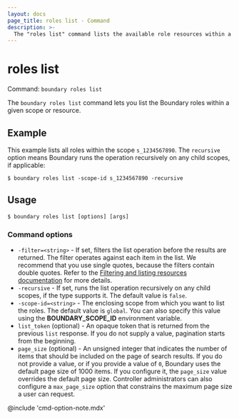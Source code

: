 ```yaml
---
layout: docs
page_title: roles list - Command
description: >-
  The "roles list" command lists the available role resources within a scope or resource.
---
```


# roles list

Command: `boundary roles list`

The `boundary roles list` command lets you list the Boundary roles within a given scope or resource.

## Example

This example lists all roles within the scope `s_1234567890`.
The `recursive` option means Boundary runs the operation recursively on any child scopes, if applicable:

```shell-session
$ boundary roles list -scope-id s_1234567890 -recursive
```

## Usage

<CodeBlockConfig hideClipboard>

```shell-session
$ boundary roles list [options] [args]
```

</CodeBlockConfig>

### Command options

- `-filter=<string>` - If set, filters the list operation before the results are returned.
The filter operates against each item in the list.
We recommend that you use single quotes, because the filters contain double quotes.
Refer to the [Filtering and listing resources documentation](/boundary/docs/filtering) for more details.
- `-recursive` - If set, runs the list operation recursively on any child scopes, if the type supports it.
The default value is `false`.
- `-scope-id=<string>` - The enclosing scope from which you want to list the roles.
The default value is `global`.
You can also specify this value using the **BOUNDARY_SCOPE_ID** environment variable.
- `list_token` (optional) - An opaque token that is returned from the previous `list` response.
If you do not supply a value, pagination starts from the beginning.
- `page_size` (optional) - An unsigned integer that indicates the number of items that should be included on the page of search results.
If you do not provide a value, or if you provide a value of `0`, Boundary uses the default page size of 1000 items.
If you configure it, the `page_size` value overrides the default page size.
Controller administrators can also configure a `max_page_size` option that constrains the maximum page size a user can request.

@include 'cmd-option-note.mdx'